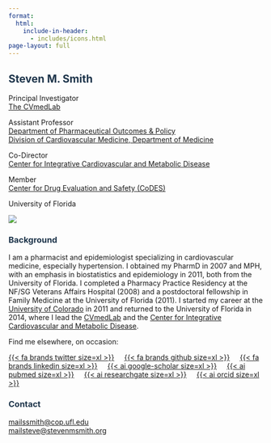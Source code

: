 ```yaml
---
format: 
  html:
    include-in-header: 
      - includes/icons.html
page-layout: full
---
```


::: column-page
# [Steven M. Smith]{style="color: #1E354B"}

::: wrap-columns
::: columns-50
::: tight-text
Principal Investigator\
[The CVmedLab](https://cvmedlab.org/)

Assistant Professor\
[Department of Pharmaceutical Outcomes & Policy](https://pop.pharmacy.ufl.edu/)\
[Division of Cardiovascular Medicine, Department of Medicine](https://cardiology.medicine.ufl.edu/)

Co-Director\
[Center for Integrative Cardiovascular and Metabolic Disease](https://cicmd.center.ufl.edu/)

Member\
[Center for Drug Evaluation and Safety (CoDES)](https://codes.pharmacy.ufl.edu/)

University of Florida
:::
:::

::: columns-50
![](assets/CICMD.jpg){fig-align="right"}
:::
:::
:::

::: column-page-inset
### [Background]{style="color: #1E354B"}

I am a pharmacist and epidemiologist specializing in cardiovascular medicine, especially hypertension. I obtained my PharmD in 2007 and MPH, with an emphasis in biostatistics and epidemiology in 2011, both from the University of Florida. I completed a Pharmacy Practice Residency at the NF/SG Veterans Affairs Hospital (2008) and a postdoctoral fellowship in Family Medicine at the University of Florida (2011). I started my career at the [University of Colorado](https://pharmacy.cuanschutz.edu/) in 2011 and returned to the University of Florida in 2014, where I lead the [CVmedLab](https://cvmedlab.org/) and the [Center for Integrative Cardiovascular and Metabolic Disease](https://cicmd.center.ufl.edu/).
:::

::: column-page-inset
Find me elsewhere, on occasion:

[{{< fa brands twitter size=xl >}}](https://twitter.com/SteveSmithUF)     [{{< fa brands github size=xl >}}](https://github.com/ssmithm/)     [{{< fa brands linkedin size=xl >}}](https://www.linkedin.com/in/steven-smith-09b80659/)     [{{< ai google-scholar size=xl >}}](https://scholar.google.com/citations?user=3MKlN-EAAAAJ&hl=en)     [{{< ai pubmed size=xl >}}](https://www.ncbi.nlm.nih.gov/myncbi/steven.smith.4/bibliography/public/)     [{{< ai researchgate size=xl >}}](https://www.researchgate.net/profile/Steven_Smith16/)     [{{< ai orcid size=xl >}}](https://orcid.org/0000-0002-0201-839X)
:::

::: column-page-inset
### [Contact]{style="color: #1E354B"}

<a href="mailto:ssmith@cop.ufl.edu">[mail]{.material-symbols-rounded}ssmith\@cop.ufl.edu</a>\
<a href="mailto:steve@stevenmsmith.org">[mail]{.material-symbols-rounded}steve\@stevenmsmith.org</a>
:::

